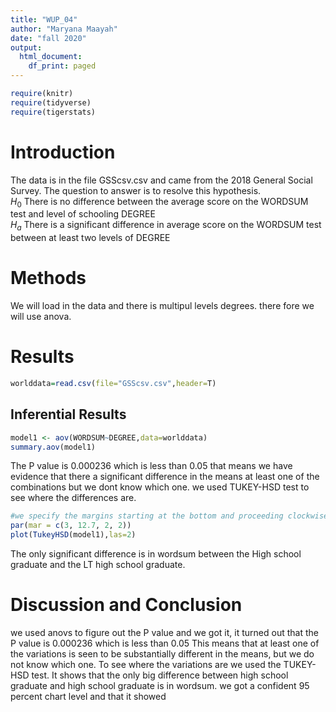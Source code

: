 ```yaml
---
title: "WUP_04"
author: "Maryana Maayah"
date: "fall 2020"
output:
  html_document:
    df_print: paged
---
```


```r
require(knitr)
require(tidyverse)
require(tigerstats)

```

# Introduction

<!--In this section you explain what you are trying to show.  Where did the data come from?  What is the research or other question you are trying to answer?!-->

The data is in the file GSScsv.csv and came from the 2018 General Social Survey.  The question to answer is to resolve this hypothesis.  
$H_0$ There is no difference between the average score on the WORDSUM test and level of schooling DEGREE  
$H_a$ There is a significant difference in average score on the WORDSUM test between at least two levels of DEGREE  

# Methods

<!--Decide on your methods:  use "variable analysis" or other appropriate descriptors.  Make sure to choose at least one graphical method and at least one numerical method.!-->

We will load in the data and there is multipul levels degrees. there fore we will use anova. 

# Results
```r
worlddata=read.csv(file="GSScsv.csv",header=T)
```

<!--Divide this section into two sub-sections:  One for your descriptive  results and one for your inferential results.!-->

## Inferential Results
```r
model1 <- aov(WORDSUM~DEGREE,data=worlddata)
summary.aov(model1)
```

The P value is 0.000236 which is less than 0.05 that means we have evidence that there a significant difference in the means at least one of the combinations but we dont know which one.
we used TUKEY-HSD test to see where the differences are. 

```r
#we specify the margins starting at the bottom and proceeding clockwise - thus 8.7 is the left side margin to hold the names of the factors
par(mar = c(3, 12.7, 2, 2))
plot(TukeyHSD(model1),las=2)
```
  
    
  The only significant difference is in wordsum between the High school graduate and the LT high school graduate.
    


# Discussion and Conclusion

<!--Discussion and conclusion here.  If you found a relationship be sure to consider whether the relationship occurs because one of the variavbles causes the other, or whether they perhasps are related for some other reason.  Watch the chapter 6 videos from the GeorgeTown videos collection.!-->

we used anovs to figure out the P value and we got it, it turned out that the P value is 0.000236 which is less than 0.05 This means that at least one of the variations is seen to be substantially different in the means, but we do not know which one. 
To see where the variations are we used the TUKEY-HSD test. It shows that the only big difference between high school graduate and high school graduate is in wordsum. we got a confident 95 percent chart level and that it showed
